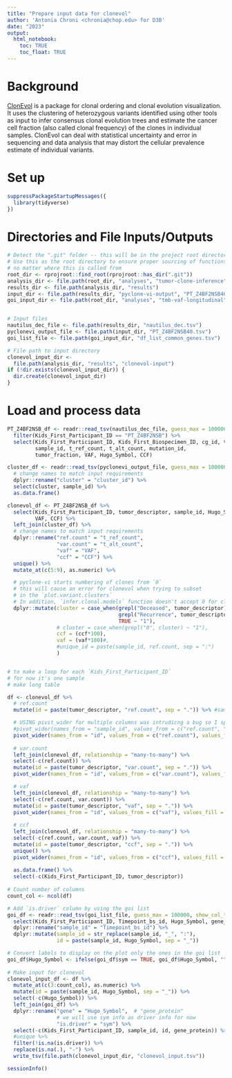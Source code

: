 ```yaml
---
title: "Prepare input data for clonevol"
author: 'Antonia Chroni <chronia@chop.edu> for D3B'
date: "2023"
output:
  html_notebook:
    toc: TRUE
    toc_float: TRUE
---
```


# Background

[ClonEvol](https://github.com/hdng/clonevol) is a package for clonal ordering and clonal evolution visualization. It uses the clustering of heterozygous variants identified using other tools as input to infer consensus clonal evolution trees and estimate the cancer cell fraction (also called clonal frequency) of the clones in individual samples. ClonEvol can deal with statistical uncertainty and error in sequencing and data analysis that may distort the cellular prevalence estimate of individual variants.


# Set up

```r
suppressPackageStartupMessages({
  library(tidyverse)
})
```

# Directories and File Inputs/Outputs

```r
# Detect the ".git" folder -- this will be in the project root directory
# Use this as the root directory to ensure proper sourcing of functions 
# no matter where this is called from
root_dir <- rprojroot::find_root(rprojroot::has_dir(".git"))
analysis_dir <- file.path(root_dir, "analyses", "tumor-clone-inference")
results_dir <- file.path(analysis_dir, "results")
input_dir <- file.path(results_dir, "pyclone-vi-output", "PT_Z4BF2NSB40")
goi_input_dir <- file.path(root_dir, "analyses", "tmb-vaf-longitudinal", "results")


# Input files
nautilus_dec_file <- file.path(results_dir, "nautilus_dec.tsv") 
pyclonevi_output_file <- file.path(input_dir, "PT_Z4BF2NSB40.tsv") 
goi_list_file <- file.path(goi_input_dir, "df_list_common_genes.tsv") 

# File path to input directory
clonevol_input_dir <-
  file.path(analysis_dir, "results", "clonevol-input")
if (!dir.exists(clonevol_input_dir)) {
  dir.create(clonevol_input_dir)
}
```

# Load and process data

```r
PT_Z4BF2NSB_df <- readr::read_tsv(nautilus_dec_file, guess_max = 100000, show_col_types = FALSE) %>%
  filter(Kids_First_Participant_ID == "PT_Z4BF2NSB") %>% 
  select(Kids_First_Participant_ID, Kids_First_Biospecimen_ID, cg_id, tumor_descriptor,
         sample_id, t_ref_count, t_alt_count, mutation_id,
         tumor_fraction, VAF, Hugo_Symbol, CCF) 

cluster_df <- readr::read_tsv(pyclonevi_output_file, guess_max = 100000, show_col_types = FALSE) %>% 
  # change names to match input requirements
  dplyr::rename("cluster" = "cluster_id") %>% 
  select(cluster, sample_id) %>% 
  as.data.frame()

clonevol_df <- PT_Z4BF2NSB_df %>% 
  select(Kids_First_Participant_ID, tumor_descriptor, sample_id, Hugo_Symbol, t_ref_count, t_alt_count,
         VAF, CCF) %>% 
  left_join(cluster_df) %>% 
  # change names to match input requirements
  dplyr::rename("ref.count" = "t_ref_count", 
                "var.count" = "t_alt_count",
                "vaf" = "VAF",
                "ccf" = "CCF") %>% 
  unique() %>% 
  mutate_at(c(5:9), as.numeric) %>% 

  # pyclone-vi starts numbering of clones from `0`
  # this will cause an error for clonevol when trying to subset
  # in the `plot.variant.clusters`
  # In addition, `infer.clonal.models` function doesn't accept 0 for clustering
  dplyr::mutate(cluster = case_when(grepl("Deceased", tumor_descriptor) ~ "3",
                                    grepl("Recurrence", tumor_descriptor) ~ "2",
                                    TRUE ~ "1"),
                # cluster = case_when(grepl("0", cluster) ~ "1"),
                ccf = (ccf*100),
                vaf = (vaf*100)#,
                #unique_id = paste(sample_id, ref.count, sep = ":")
                )  


# to make a loop for each `Kids_First_Participant_ID`
# for now it's one sample
# make long table

df <- clonevol_df %>%
  # ref.count
  mutate(id = paste(tumor_descriptor, "ref.count", sep = ".")) %>% #sample_id

  # USING pivit_wider for multiple columns was intrudicng a bug so I split it up instead
  #pivot_wider(names_from = "sample_id", values_from = c("ref.count", "var.count", "vaf", "ccf")) %>% #values_fn = list
  pivot_wider(names_from = "id", values_from = c("ref.count"), values_fill = 0) %>% #values_fn = list
  
  # var.count
  left_join(clonevol_df, relationship = "many-to-many") %>% 
  select(-c(ref.count)) %>% 
  mutate(id = paste(tumor_descriptor, "var.count", sep = ".")) %>% 
  pivot_wider(names_from = "id", values_from = c("var.count"), values_fill = 0) %>% #values_fn = list

  # vaf
  left_join(clonevol_df, relationship = "many-to-many") %>% 
  select(-c(ref.count, var.count)) %>% 
  mutate(id = paste(tumor_descriptor, "vaf", sep = ".")) %>% 
  pivot_wider(names_from = "id", values_from = c("vaf"), values_fill = 0) %>% #values_fn = list
  
  # ccf
  left_join(clonevol_df, relationship = "many-to-many") %>% 
  select(-c(ref.count, var.count, vaf)) %>% 
  mutate(id = paste(tumor_descriptor, "ccf", sep = ".")) %>% 
  unique() %>% 
  pivot_wider(names_from = "id", values_from = c("ccf"), values_fill = 0) %>% #values_fn = list
  
  as.data.frame() %>% 
  select(-c(Kids_First_Participant_ID, tumor_descriptor)) 
  
# Count number of columns
count_col <- ncol(df)

# Add `is.driver` column by using the goi list
goi_df <- readr::read_tsv(goi_list_file, guess_max = 100000, show_col_types = FALSE) %>% 
  select(Kids_First_Participant_ID, Timepoint_bs_id, Hugo_Symbol, gene_protein, sym) %>% 
  dplyr::rename("sample_id" = "Timepoint_bs_id") %>% 
  dplyr::mutate(sample_id = str_replace(sample_id, "_", ":"),
                id = paste(sample_id, Hugo_Symbol, sep = "_"))

# Convert labels to display on the plot only the ones in the goi list
goi_df$Hugo_Symbol <- ifelse(goi_df$sym == TRUE, goi_df$Hugo_Symbol, "")
  
# Make input for clonevol
clonevol_input_df <- df %>% 
  mutate_at(c(3:count_col), as.numeric) %>%
  mutate(id = paste(sample_id, Hugo_Symbol, sep = "_")) %>% 
  select(-c(Hugo_Symbol)) %>% 
  left_join(goi_df) %>% 
  dplyr::rename("gene" = "Hugo_Symbol",  # "gene_protein"
                # we will use sym info as driver info for now
                "is.driver" = "sym") %>%
  select(-c(Kids_First_Participant_ID, sample_id, id, gene_protein)) %>% 
  #unique %>%
  filter(!is.na(is.driver)) %>% 
  replace(is.na(.), "-") %>% 
  write_tsv(file.path(clonevol_input_dir, "clonevol_input.tsv"))
```


```r
sessionInfo()
```


